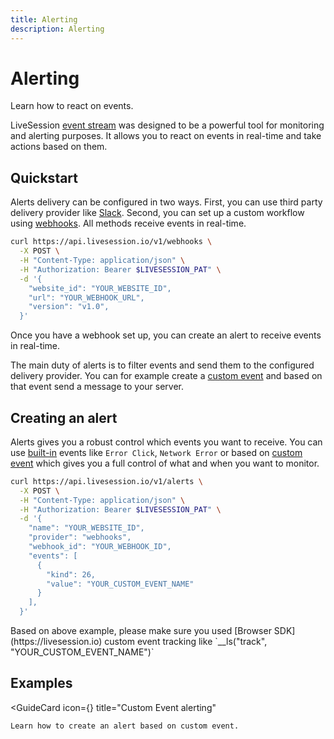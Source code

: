 ```yaml
---
title: Alerting
description: Alerting
---
```


# Alerting
<Subtitle>
    Learn how to react on events.
</Subtitle>

LiveSession [event stream](https://livesession.io) was designed to be a powerful tool for monitoring and alerting purposes.
It allows you to react on events in real-time and take actions based on them.

## Quickstart
Alerts delivery can be configured in two ways. First, you can use third party delivery provider like [Slack](https://livesession.io).
Second, you can set up a custom workflow using [webhooks](https://livesession.io). All methods receive events in real-time.

```bash Creating a webhook
curl https://api.livesession.io/v1/webhooks \
  -X POST \
  -H "Content-Type: application/json" \
  -H "Authorization: Bearer $LIVESESSION_PAT" \
  -d '{
    "website_id": "YOUR_WEBSITE_ID",
    "url": "YOUR_WEBHOOK_URL",
    "version": "v1.0",
  }'
```

Once you have a webhook set up, you can create an alert to receive events in real-time.

The main duty of alerts is to filter events and send them to the configured delivery provider.
You can for example create a [custom event](https://livesession.io) and based on that event send a message to your server.

## Creating an alert
Alerts gives you a robust control which events you want to receive.
You can use [built-in](https://livesession) events like `Error Click`, `Network Error` or based on [custom event](https://livesession) which gives you a full control of
what and when you want to monitor.

```bash Creating an alert
curl https://api.livesession.io/v1/alerts \
  -X POST \
  -H "Content-Type: application/json" \
  -H "Authorization: Bearer $LIVESESSION_PAT" \
  -d '{
    "name": "YOUR_WEBSITE_ID",
    "provider": "webhooks",
    "webhook_id": "YOUR_WEBHOOK_ID",
    "events": [
      {
        "kind": 26,
        "value": "YOUR_CUSTOM_EVENT_NAME"
      }
    ],
  }'
```
<Callout>
    Based on above example, please make sure you used [Browser SDK](https://livesession.io) custom event tracking like `__ls("track",
    "YOUR_CUSTOM_EVENT_NAME")`
</Callout>

## Examples
<GuideCard
    icon={<IconCustomEvent/>}
    title="Custom Event alerting"
>
    Learn how to create an alert based on custom event.
</GuideCard>
